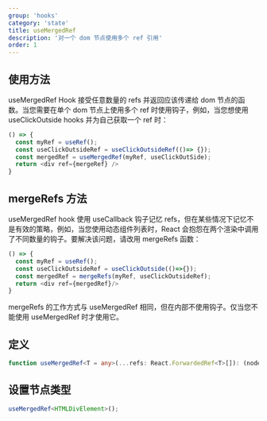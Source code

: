 ```yaml
---
group: 'hooks'
category: 'state'
title: useMergedRef
description: '对一个 dom 节点使用多个 ref 引用'
order: 1
---
```


## 使用方法

useMergedRef Hook 接受任意数量的 refs 并返回应该传递给 dom 节点的函数。当您需要在单个 dom 节点上使用多个 ref 时使用钩子，例如，当您想使用 useClickOutside hooks 并为自己获取一个 ref 时：

```js
() => {
  const myRef = useRef();
  const useClickOutsideRef = useClickOutsideRef(()=> {});
  const mergedRef = useMergedRef(myRef, useClickOutSide);
  return <div ref={mergeRef} />
}
```

## mergeRefs 方法

useMergedRef hook 使用 useCallback 钩子记忆 refs，但在某些情况下记忆不是有效的策略，例如，当您使用动态组件列表时，React 会抱怨在两个渲染中调用了不同数量的钩子。要解决该问题，请改用 mergeRefs 函数：

```js
() => {
  const myRef = useRef();
  const useClickOutsideRef = useClickOutside(()=>{});
  const mergedRef = mergeRefs(myRef, useClickOutsideRef);
  return <div ref={mergedRef}/>
}
```

mergeRefs 的工作方式与 useMergedRef 相同，但在内部不使用钩子。仅当您不能使用 useMergedRef 时才使用它。

## 定义

```ts
function useMergedRef<T = any>(...refs: React.ForwardedRef<T>[]): (node : T) => void;
```

## 设置节点类型

```ts
useMergedRef<HTMLDivElement>();
```

